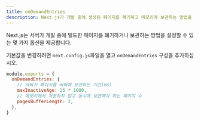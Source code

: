 ```yaml
---
title: onDemandEntries
description: Next.js가 개발 중에 생성된 페이지를 폐기하고 메모리에 보관하는 방법을 구성하세요.
---
```


Next.js는 서버가 개발 중에 빌드한 페이지를 폐기하거나 보관하는 방법을 설정할 수 있는 몇 가지 옵션을 제공합니다.

기본값을 변경하려면 `next.config.js`파일을 열고 `onDemandEntries` 구성을 추가하십시오.

```js filename="next.config.js"
module.exports = {
  onDemandEntries: {
    // 서버가 페이지를 버퍼에 보관하는 기간(ms)
    maxInactiveAge: 25 * 1000,
    // 메모리에서 처분하지 않고 동시에 보관해야 하는 페이지 수
    pagesBufferLength: 2,
  },
}
```
